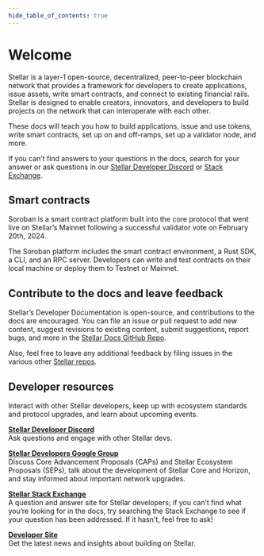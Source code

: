 ```yaml
---
hide_table_of_contents: true
---
```



# Welcome

Stellar is a layer-1 open-source, decentralized, peer-to-peer blockchain network that provides a framework for developers to create applications, issue assets, write smart contracts, and connect to existing financial rails. Stellar is designed to enable creators, innovators, and developers to build projects on the network that can interoperate with each other.

These docs will teach you how to build applications, issue and use tokens, write smart contracts, set up on and off-ramps, set up a validator node, and more.

If you can’t find answers to your questions in the docs, search for your answer or ask questions in our [Stellar Developer Discord](https://discord.gg/stellardev) or [Stack Exchange](https://stellar.stackexchange.com/).

<WayfindingBoxes />

## Smart contracts

Soroban is a smart contract platform built into the core protocol that went live on Stellar’s Mainnet following a successful validator vote on February 20th, 2024.

The Soroban platform includes the smart contract environment, a Rust SDK, a CLI, and an RPC server. Developers can write and test contracts on their local machine or deploy them to Testnet or Mainnet.

## Contribute to the docs and leave feedback

Stellar’s Developer Documentation is open-source, and contributions to the docs are encouraged. You can file an issue or pull request to add new content, suggest revisions to existing content, submit suggestions, report bugs, and more in the [Stellar Docs GitHub Repo](https://github.com/stellar/stellar-docs).

Also, feel free to leave any additional feedback by filing issues in the various other [Stellar repos](https://github.com/stellar).

## Developer resources

Interact with other Stellar developers, keep up with ecosystem standards and protocol upgrades, and learn about upcoming events.

[**Stellar Developer Discord**](https://discord.gg/st7Mxd58BV)  
Ask questions and engage with other Stellar devs.

[**Stellar Developers Google Group**](https://groups.google.com/g/stellar-dev)  
Discuss Core Advancement Proposals (CAPs) and Stellar Ecosystem Proposals (SEPs), talk about the development of Stellar Core and Horizon, and stay informed about important network upgrades.

[**Stellar Stack Exchange**](https://stellar.stackexchange.com/)  
A question and answer site for Stellar developers; if you can’t find what you’re looking for in the docs, try searching the Stack Exchange to see if your question has been addressed. If it hasn't, feel free to ask!

[**Developer Site**](https://stellar.org/developers)  
Get the latest news and insights about building on Stellar.
